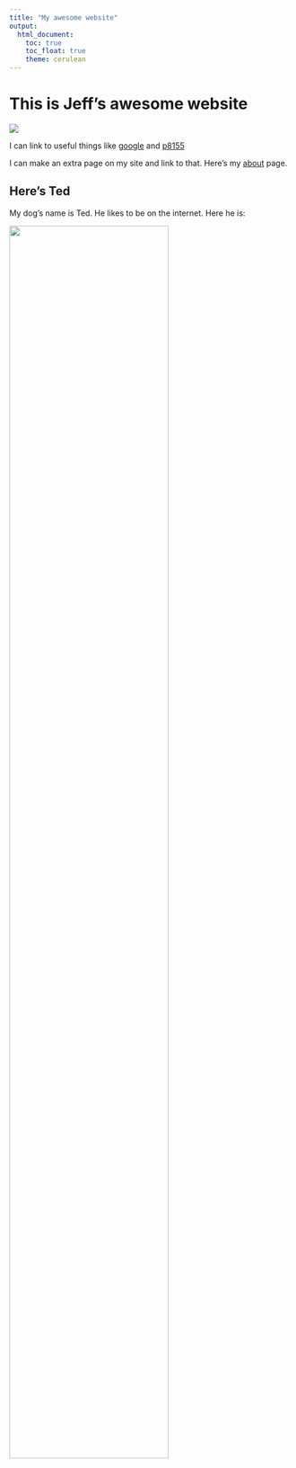 ```yaml
---
title: "My awesome website"
output: 
  html_document:
    toc: true
    toc_float: true
    theme: cerulean
---
```


# This is Jeff's awesome website

![](https://media.giphy.com/media/drXGoW1iudhKw/giphy.gif)















I can link to useful things like [google](https:://www.google.com) and [p8155](https://www.p8105.com)

I can make an extra page on my site and link to that. Here's my [about](about.html) page. 

## Here's Ted

My dog's name is Ted. He likes to be on the internet. Here he is: 

<img src="images/ted.jpeg" style="width:75%"> 
